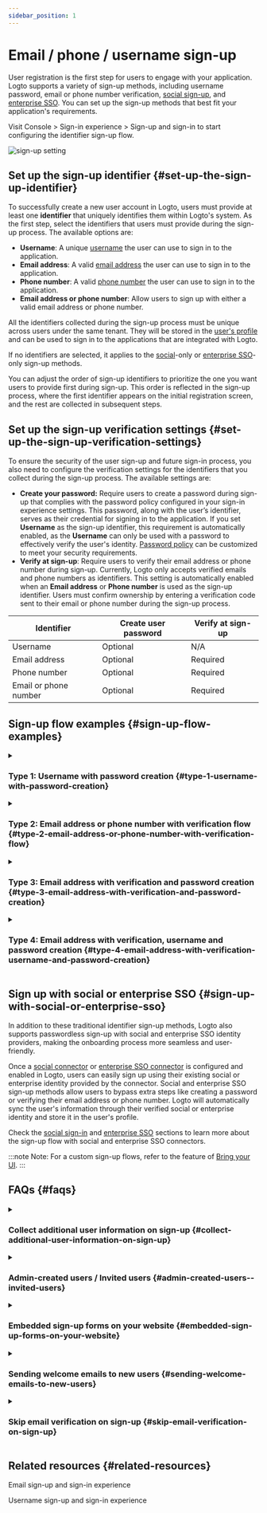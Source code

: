 ```yaml
---
sidebar_position: 1
---
```


# Email / phone / username sign-up

User registration is the first step for users to engage with your application. Logto supports a variety of sign-up methods, including username password, email or phone number verification, [social sign-up](/end-user-flows/sign-up-and-sign-in/social-sign-in), and [enterprise SSO](/end-user-flows/enterprise-sso). You can set up the sign-up methods that best fit your application's requirements.

Visit <CloudLink to="/sign-in-experience/sign-up-and-sign-in">Console > Sign-in experience > Sign-up and sign-in</CloudLink> to start configuring the identifier sign-up flow.

<img src="/img/assets/sign-in-experience-sign-up.png" alt="sign-up setting" />

## Set up the sign-up identifier \{#set-up-the-sign-up-identifier}

To successfully create a new user account in Logto, users must provide at least one **identifier** that uniquely identifies them within Logto's system. As the first step, select the identifiers that users must provide during the sign-up process. The available options are:

- **Username**: A unique [username](/user-management/user-data#username) the user can use to sign in to the application.
- **Email address**: A valid [email address](/user-management/user-data#primary_email) the user can use to sign in to the application.
- **Phone number**: A valid [phone number](/user-management/user-data#primary_phone) the user can use to sign in to the application.
- **Email address or phone number**: Allow users to sign up with either a valid email address or phone number.

All the identifiers collected during the sign-up process must be unique across users under the same tenant. They will be stored in the [user's profile](/user-management/user-data#user-profile) and can be used to sign in to the applications that are integrated with Logto.

If no identifiers are selected, it applies to the [social](/end-user-flows/sign-up-and-sign-in/social-sign-in)-only or [enterprise SSO](/end-user-flows/enterprise-sso)-only sign-up methods.

You can adjust the order of sign-up identifiers to prioritize the one you want users to provide first during sign-up. This order is reflected in the sign-up process, where the first identifier appears on the initial registration screen, and the rest are collected in subsequent steps.

## Set up the sign-up verification settings \{#set-up-the-sign-up-verification-settings}

To ensure the security of the user sign-up and future sign-in process, you also need to configure the verification settings for the identifiers that you collect during the sign-up process. The available settings are:

- **Create your password:** Require users to create a password during sign-up that complies with the password policy configured in your sign-in experience settings. This password, along with the user’s identifier, serves as their credential for signing in to the application. If you set **Username** as the sign-up identifier, this requirement is automatically enabled, as the **Username** can only be used with a password to effectively verify the user's identity. [Password policy](/security/password-policy) can be customized to meet your security requirements.
- **Verify at sign-up**: Require users to verify their email address or phone number during sign-up. Currently, Logto only accepts verified emails and phone numbers as identifiers. This setting is automatically enabled when an **Email address** or **Phone number** is used as the sign-up identifier. Users must confirm ownership by entering a verification code sent to their email or phone number during the sign-up process.

| Identifier            | Create user password | Verify at sign-up |
| --------------------- | -------------------- | ----------------- |
| Username              | Optional             | N/A               |
| Email address         | Optional             | Required          |
| Phone number          | Optional             | Required          |
| Email or phone number | Optional             | Required          |

## Sign-up flow examples \{#sign-up-flow-examples}

<details>
  <summary>

### Type 1: Username with password creation \{#type-1-username-with-password-creation}

</summary>

Select the **Username** as the sign-up identifier. Create your password is auto enabled.

<img src="/img/assets/sign-up-username-password.png" alt="Username and password sign-up" />

</details>

<details>
  <summary>

### Type 2: Email address or phone number with verification flow \{#type-2-email-address-or-phone-number-with-verification-flow}

</summary>

Select the **Email address or phone number** as the sign-up identifier. **Verify at sign-up** is forced to be enabled.

<img
  src="/img/assets/sign-up-email-verification.png"
  alt="Email or phone number sign-up with verification"
/>

</details>

<details>
  <summary>

### Type 3: Email address with verification and password creation \{#type-3-email-address-with-verification-and-password-creation}

</summary>

Select the **Email address** as the sign-up identifier. **Verify at sign-up** is forced to be enabled. Enable **Create your password** to require users to create a password during sign-up. (Same applies to the phone number sign-up flow)

<img
  src="/img/assets/sign-up-email-password.png"
  alt="Email sign-up with verification and password creation"
/>

</details>

<details>
  <summary>

### Type 4: Email address with verification, username and password creation \{#type-4-email-address-with-verification-username-and-password-creation}

</summary>

Select the **Email address** and **Username** as the sign-up identifiers. **Verify at sign-up** is forced to be enabled. Enable **Create your password** to require users to create a password during sign-up.

<img
  src="/img/assets/sign-up-email-username-password.png"
  alt="Email and username sign-up with verification and password creation"
/>

</details>

## Sign up with social or enterprise SSO \{#sign-up-with-social-or-enterprise-sso}

In addition to these traditional identifier sign-up methods, Logto also supports passwordless sign-up with social and enterprise SSO identity providers, making the onboarding process more seamless and user-friendly.

Once a [social connector](/connectors/social-connectors) or [enterprise SSO connector](/connectors/enterprise-connectors) is configured and enabled in Logto, users can easily sign up using their existing social or enterprise identity provided by the connector. Social and enterprise SSO sign-up methods allow users to bypass extra steps like creating a password or verifying their email address or phone number. Logto will automatically sync the user's information through their verified social or enterprise identity and store it in the user's profile.

Check the [social sign-in](/end-user-flows/sign-up-and-sign-in/social-sign-in/) and [enterprise SSO](/end-user-flows/enterprise-sso/) sections to learn more about the sign-up flow with social and enterprise SSO connectors.

:::note
Note: For a custom sign-up flows, refer to the feature of [Bring your UI](/customization/bring-your-ui/).
:::

## FAQs \{#faqs}

<details>
  <summary>

### Collect additional user information on sign-up \{#collect-additional-user-information-on-sign-up}

</summary>

To collect additional user profile information (e.g., Full name, Birthday, Company name) during sign-up, you now have two options:

- **Self-hosted onboarding flows**: Redirect users to your own onboarding flow after successful sign-up for customizable data collection.
- **Bring your own UI**: Customize your own sign-up flow using our [bring your own UI](/customization/bring-your-ui) feature with user profile settings API.

</details>

<details>
  <summary>

### Admin-created users / Invited users \{#admin-created-users--invited-users}

</summary>

Learn how to implement the [invite only sign-up flow.](/end-user-flows/sign-up-and-sign-in/disable-user-registration/#implement-an-invitation-only-sign-up-flow)

</details>

<details>
  <summary>

### Embedded sign-up forms on your website \{#embedded-sign-up-forms-on-your-website}

</summary>
  
Logto dose not currently support headless API for sign-in and sign-up. You can use the [Bring your UI](/customization/bring-your-ui/) feature to upload your own sign-up form to Logto or use the sign-in parameters to populate user information to Logto from your website. Learn more about the user identifier population at [Authentication parameters](/end-user-flows/authentication-parameters/).

</details>

<details>
  <summary>

### Sending welcome emails to new users \{#sending-welcome-emails-to-new-users}

</summary>

Subscribe to the `User.Created` webhook event to trigger a welcome email to new users. Learn more about [webhook events](/developers/webhooks/webhooks-events/#data-mutation-hook-events).

</details>

<details>
  <summary>

### Skip email verification on sign-up \{#skip-email-verification-on-sign-up}

</summary>

Currently, Logto only supports verified emails and phone numbers as identifiers. The verification process is required to ensure the security and ownership of the user's identifier.
Support for unverified emails or phone numbers is on our [roadmap](https://logto.productlane.com/roadmap). Stay tuned for updates!

</details>

## Related resources \{#related-resources}

<Url href="https://www.youtube.com/watch?v=64rBXpWbScc">Email sign-up and sign-in experience</Url>

<Url href="https://www.youtube.com/watch?v=chQxCJX6e6w">
  Username sign-up and sign-in experience
</Url>
